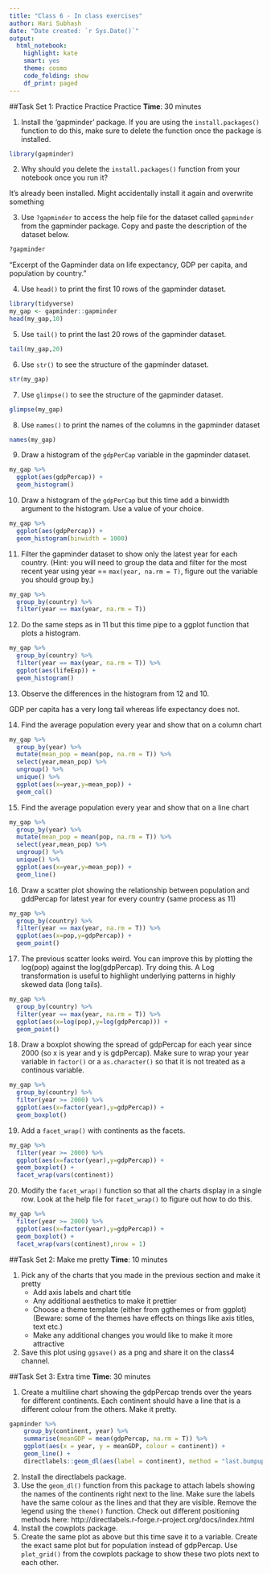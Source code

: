 ```yaml
---
title: "Class 6 - In class exercises"
author: Hari Subhash
date: "Date created: `r Sys.Date()`"
output:
  html_notebook:
    highlight: kate
    smart: yes
    theme: cosmo
    code_folding: show
    df_print: paged
---
```


##Task Set 1: Practice Practice Practice
**Time**: 30 minutes

1. Install the 'gapminder' package. If you are using the `install.packages()` function to do this, make sure to delete the function once the package is installed.

```r


library(gapminder)


```


2. Why should you delete the `install.packages()` function from your notebook once you run it?

It's already been installed. Might accidentally install it again and overwrite something

3. Use `?gapminder` to access the help file for the dataset called `gapminder` from the gapminder package. Copy and paste the description of the dataset below.

```r
?gapminder
```

"Excerpt of the Gapminder data on life expectancy, GDP per capita, and population by country."

4. Use `head()` to print the first 10 rows of the gapminder dataset.

```r
library(tidyverse)
my_gap <- gapminder::gapminder
head(my_gap,10)
```


5. Use `tail()` to print the last 20 rows of the gapminder dataset.

```r
tail(my_gap,20)
```


6. Use `str()` to see the structure of the gapminder dataset.

```r
str(my_gap)
```


7. Use `glimpse()` to see the structure of the gapminder dataset.

```r
glimpse(my_gap)
```

8. Use `names()` to print the names of the columns in the gapminder dataset

```r
names(my_gap)
```


9. Draw a histogram of the `gdpPerCap` variable in the gapminder dataset. 

```r
my_gap %>%
  ggplot(aes(gdpPercap)) +
  geom_histogram()
```



10. Draw a histogram of the `gdpPerCap` but this time add a binwidth argument to the histogram. Use a value of your choice.

```r
my_gap %>%
  ggplot(aes(gdpPercap)) +
  geom_histogram(binwidth = 1000)
```


11. Filter the gapminder dataset to show only the latest year for each country. (Hint: you will need to group the data and filter for the most recent year using year == `max(year, na.rm = T)`, figure out the variable you should group by.)

```r
my_gap %>%
  group_by(country) %>%
  filter(year == max(year, na.rm = T))
```


12. Do the same steps as in 11 but this time pipe to a ggplot function that plots a histogram.

```r
my_gap %>%
  group_by(country) %>%
  filter(year == max(year, na.rm = T)) %>%
  ggplot(aes(lifeExp)) +
  geom_histogram()
```


13. Observe the differences in the histogram from 12 and 10.

GDP per capita has a very long tail whereas life expectancy does not.

14. Find the average population every year and show that on a column chart

```r
my_gap %>%
  group_by(year) %>%
  mutate(mean_pop = mean(pop, na.rm = T)) %>%
  select(year,mean_pop) %>%
  ungroup() %>%
  unique() %>%
  ggplot(aes(x=year,y=mean_pop)) +
  geom_col()
```


15. Find the average population every year and show that on a line chart

```r
my_gap %>%
  group_by(year) %>%
  mutate(mean_pop = mean(pop, na.rm = T)) %>%
  select(year,mean_pop) %>%
  ungroup() %>%
  unique() %>%
  ggplot(aes(x=year,y=mean_pop)) +
  geom_line()
```


16. Draw a scatter plot showing the relationship between population and gddPercap for latest year for every country (same process as 11)

```r
my_gap %>%
  group_by(country) %>%
  filter(year == max(year, na.rm = T)) %>%
  ggplot(aes(x=pop,y=gdpPercap)) +
  geom_point()
```


17. The previous scatter looks weird. You can improve this by plotting the log(pop) against the log(gdpPercap). Try doing this. A Log transformation is useful to highlight underlying patterns in highly skewed data (long tails). 

```r
my_gap %>%
  group_by(country) %>%
  filter(year == max(year, na.rm = T)) %>%
  ggplot(aes(x=log(pop),y=log(gdpPercap))) +
  geom_point()
```


18. Draw a boxplot showing the spread of gdpPercap for each year since 2000 (so x is year and y is gdpPercap). Make sure to wrap your year variable in `factor()` or a `as.character()` so that it is not treated as a continous variable.

```r
my_gap %>%
  group_by(country) %>%
  filter(year >= 2000) %>%
  ggplot(aes(x=factor(year),y=gdpPercap)) +
  geom_boxplot()
```


19. Add a `facet_wrap()` with continents as the facets.

```r
my_gap %>%
  filter(year >= 2000) %>%
  ggplot(aes(x=factor(year),y=gdpPercap)) +
  geom_boxplot() +
  facet_wrap(vars(continent))
```


20. Modify the `facet_wrap()` function so that all the charts display in a single row. Look at the help file for `facet_wrap()` to figure out how to do this.

```r
my_gap %>%
  filter(year >= 2000) %>%
  ggplot(aes(x=factor(year),y=gdpPercap)) +
  geom_boxplot() +
  facet_wrap(vars(continent),nrow = 1)
```



##Task Set 2: Make me pretty
**Time**: 10 minutes

1. Pick any of the charts that you made in the previous section and make it pretty
    + Add axis labels and chart title
    + Any additional aesthetics to make it prettier
    + Choose a theme template (either from ggthemes or from ggplot) (Beware: some of the themes have effects on things like axis titles, text etc.)
    + Make any additional changes you would like to make it more attractive
2. Save this plot using `ggsave()` as a png and share it on the class4 channel.


##Task Set 3: Extra time
**Time**: 30 minutes

1. Create a multiline chart showing the gdpPercap trends over the years for different continents.  Each continent should have a line that is a different colour from the others. Make it pretty.

```r
gapminder %>% 
    group_by(continent, year) %>% 
    summarise(meanGDP = mean(gdpPercap, na.rm = T)) %>% 
    ggplot(aes(x = year, y = meanGDP, colour = continent)) +
    geom_line() +
    directlabels::geom_dl(aes(label = continent), method = "last.bumpup")
```

2. Install the directlabels package.
3. Use the `geom_dl()` function from this package to attach labels showing the names of the continents right next to the line. Make sure the labels have the same colour as the lines and that they are visible. Remove the legend using the `theme()` function. Check out different positioning methods here: http://directlabels.r-forge.r-project.org/docs/index.html
4. Install the cowplots package.
5. Create the same plot as above but this time save it to a variable. Create the exact same plot but for population instead of gdpPercap. Use `plot_grid()` from the cowplots package to show these two plots next to each other. 


